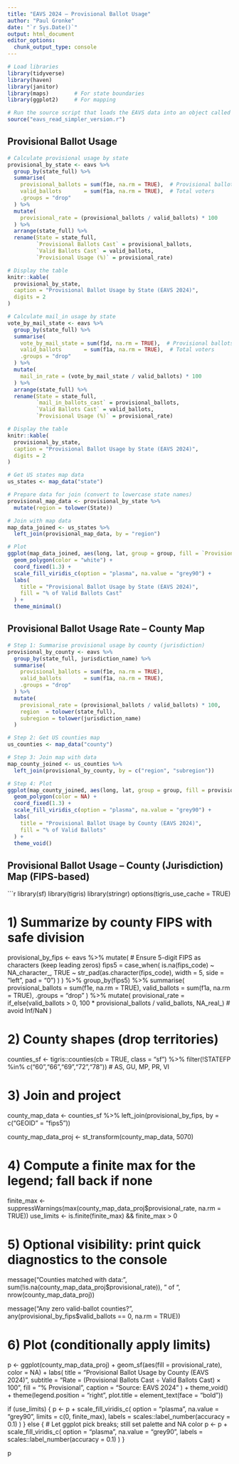```yaml
---
title: "EAVS 2024 – Provisional Ballot Usage"
author: "Paul Gronke"
date: "`r Sys.Date()`"
output: html_document
editor_options: 
  chunk_output_type: console
---
```


```r
# Load libraries
library(tidyverse)
library(haven)
library(janitor)
library(maps)        # For state boundaries
library(ggplot2)     # For mapping

# Run the source script that loads the EAVS data into an object called `eavs`
source("eavs_read_simpler_version.r")
```

## Provisional Ballot Usage

```r

# Calculate provisional usage by state
provisional_by_state <- eavs %>%
  group_by(state_full) %>%
  summarise(
    provisional_ballots = sum(f1e, na.rm = TRUE),  # Provisional ballots cast
    valid_ballots       = sum(f1a, na.rm = TRUE),  # Total voters
    .groups = "drop"
  ) %>%
  mutate(
    provisional_rate = (provisional_ballots / valid_ballots) * 100
  ) %>%
  arrange(state_full) %>%
  rename(State = state_full,
         `Provisional Ballots Cast` = provisional_ballots,
         `Valid Ballots Cast` = valid_ballots,
         `Provisional Usage (%)` = provisional_rate)

# Display the table
knitr::kable(
  provisional_by_state,
  caption = "Provisional Ballot Usage by State (EAVS 2024)",
  digits = 2
)


```

```r

# Calculate mail_in usage by state
vote_by_mail_state <- eavs %>%
  group_by(state_full) %>%
  summarise(
    vote_by_mail_state = sum(f1d, na.rm = TRUE),  # Provisional ballots cast
    valid_ballots       = sum(f1a, na.rm = TRUE),  # Total voters
    .groups = "drop"
  ) %>%
  mutate(
    mail_in_rate = (vote_by_mail_state / valid_ballots) * 100
  ) %>%
  arrange(state_full) %>%
  rename(State = state_full,
         `mail_in_ballots_cast` = provisional_ballots,
         `Valid Ballots Cast` = valid_ballots,
         `Provisional Usage (%)` = provisional_rate)

# Display the table
knitr::kable(
  provisional_by_state,
  caption = "Provisional Ballot Usage by State (EAVS 2024)",
  digits = 2
)


```

```r
# Get US states map data
us_states <- map_data("state")

# Prepare data for join (convert to lowercase state names)
provisional_map_data <- provisional_by_state %>%
  mutate(region = tolower(State))

# Join with map data
map_data_joined <- us_states %>%
  left_join(provisional_map_data, by = "region")

# Plot
ggplot(map_data_joined, aes(long, lat, group = group, fill = `Provisional Usage (%)`)) +
  geom_polygon(color = "white") +
  coord_fixed(1.3) +
  scale_fill_viridis_c(option = "plasma", na.value = "grey90") +
  labs(
    title = "Provisional Ballot Usage by State (EAVS 2024)",
    fill = "% of Valid Ballots Cast"
  ) +
  theme_minimal()

```

## Provisional Ballot Usage Rate – County Map

```r

# Step 1: Summarise provisional usage by county (jurisdiction)
provisional_by_county <- eavs %>%
  group_by(state_full, jurisdiction_name) %>%
  summarise(
    provisional_ballots = sum(f1e, na.rm = TRUE),
    valid_ballots       = sum(f1a, na.rm = TRUE),
    .groups = "drop"
  ) %>%
  mutate(
    provisional_rate = (provisional_ballots / valid_ballots) * 100,
    region  = tolower(state_full),
    subregion = tolower(jurisdiction_name)
  )

# Step 2: Get US counties map
us_counties <- map_data("county")

# Step 3: Join map with data
map_county_joined <- us_counties %>%
  left_join(provisional_by_county, by = c("region", "subregion"))

# Step 4: Plot
ggplot(map_county_joined, aes(long, lat, group = group, fill = provisional_rate)) +
  geom_polygon(color = NA) +
  coord_fixed(1.3) +
  scale_fill_viridis_c(option = "plasma", na.value = "grey90") +
  labs(
    title = "Provisional Ballot Usage by County (EAVS 2024)",
    fill = "% of Valid Ballots"
  ) +
  theme_void()
```


## Provisional Ballot Usage – County (Jurisdiction) Map (FIPS-based)

```r
library(sf)
library(tigris)
library(stringr)
options(tigris_use_cache = TRUE)

# 1) Summarize by county FIPS with safe division
provisional_by_fips <- eavs %>%
  mutate(
    # Ensure 5-digit FIPS as characters (keep leading zeros)
    fips5 = case_when(
      is.na(fips_code) ~ NA_character_,
      TRUE ~ str_pad(as.character(fips_code), width = 5, side = "left", pad = "0")
    )
  ) %>%
  group_by(fips5) %>%
  summarise(
    provisional_ballots = sum(f1e, na.rm = TRUE),
    valid_ballots       = sum(f1a, na.rm = TRUE),
    .groups = "drop"
  ) %>%
  mutate(
    provisional_rate = if_else(valid_ballots > 0,
                               100 * provisional_ballots / valid_ballots,
                               NA_real_)  # avoid Inf/NaN
  )

# 2) County shapes (drop territories)
counties_sf <- tigris::counties(cb = TRUE, class = "sf") %>%
  filter(!STATEFP %in% c("60","66","69","72","78"))  # AS, GU, MP, PR, VI

# 3) Join and project
county_map_data <- counties_sf %>%
  left_join(provisional_by_fips, by = c("GEOID" = "fips5"))

county_map_data_proj <- st_transform(county_map_data, 5070)

# 4) Compute a finite max for the legend; fall back if none
finite_max <- suppressWarnings(max(county_map_data_proj$provisional_rate, na.rm = TRUE))
use_limits <- is.finite(finite_max) && finite_max > 0

# 5) Optional visibility: print quick diagnostics to the console
message("Counties matched with data: ",
        sum(!is.na(county_map_data_proj$provisional_rate)), " of ",
        nrow(county_map_data_proj))

message("Any zero valid-ballot counties? ",
        any(provisional_by_fips$valid_ballots == 0, na.rm = TRUE))

# 6) Plot (conditionally apply limits)
p <- ggplot(county_map_data_proj) +
  geom_sf(aes(fill = provisional_rate), color = NA) +
  labs(
    title = "Provisional Ballot Usage by County (EAVS 2024)",
    subtitle = "Rate = (Provisional Ballots Cast ÷ Valid Ballots Cast) × 100",
    fill = "% Provisional",
    caption = "Source: EAVS 2024"
  ) +
  theme_void() +
  theme(legend.position = "right",
        plot.title = element_text(face = "bold"))

if (use_limits) {
  p <- p +
    scale_fill_viridis_c(
      option = "plasma",
      na.value = "grey90",
      limits = c(0, finite_max),
      labels = scales::label_number(accuracy = 0.1)
    )
} else {
  # Let ggplot pick breaks; still set palette and NA color
  p <- p +
    scale_fill_viridis_c(
      option = "plasma",
      na.value = "grey90",
      labels = scales::label_number(accuracy = 0.1)
    )
}

p
